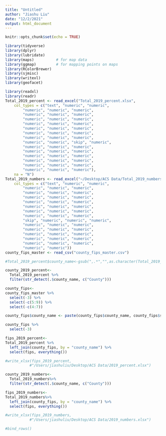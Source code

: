 ```yaml
---
title: "Untitled"
author: "Jiashu Liu"
date: "12/2/2021"
output: html_document
---
```


```r
knitr::opts_chunk$set(echo = TRUE)
```

```r
library(tidyverse)
library(dplyr)
library(lubridate)
library(maps)          # for map data
library(ggmap)         # for mapping points on maps
library(RColorBrewer)
library(sjmisc)
library(writexl)
library(geofacet)
```
```r
library(readxl)
library(readr)
Total_2019_percent <- read_excel("Total_2019_percent.xlsx", 
    col_types = c("text", "numeric", "numeric", 
        "numeric", "numeric", "numeric", 
        "numeric", "numeric", "numeric", 
        "numeric", "numeric", "numeric", 
        "numeric", "numeric", "numeric", 
        "numeric", "numeric", "numeric", 
        "numeric", "numeric", "numeric", 
        "numeric", "numeric", "numeric", 
        "numeric", "numeric", "skip", "numeric", 
        "numeric", "numeric", "numeric", 
        "numeric", "numeric", "numeric", 
        "numeric", "numeric", "numeric", 
        "numeric", "numeric", "numeric", 
        "numeric", "numeric", "numeric", 
        "numeric", "numeric", "numeric"), 
    na = "N")
Total_2019_numbers <- read_excel("~/Desktop/ACS Data/Total_2019_numbers.xlsx", 
    col_types = c("text", "numeric", "numeric", 
        "numeric", "numeric", "numeric", 
        "numeric", "numeric", "numeric", 
        "numeric", "numeric", "numeric", 
        "numeric", "numeric", "numeric", 
        "numeric", "numeric", "numeric", 
        "numeric", "numeric", "numeric", 
        "numeric", "numeric", "numeric", 
        "skip", "numeric", "numeric", "numeric", 
        "numeric", "numeric", "numeric", 
        "numeric", "numeric", "numeric", 
        "numeric", "numeric", "numeric", 
        "numeric", "numeric", "numeric", 
        "numeric", "numeric", "numeric", 
        "numeric", "numeric"))
county_fips_master <- read_csv("county_fips_master.csv")

```
```r
#Total_2019_percent$county_name<-gsub(",.*","",as.character(Total_2019_percent$county_name))

county_2019_percent<-
  Total_2019_percent %>% 
  filter(str_detect(.$county_name, c("County"))) 
```

```r
county_fips<-
county_fips_master %>% 
  select(-3) %>% 
  select(-c(5:9)) %>% 
  select(-c(4:7)) 

county_fips$county_name <- paste(county_fips$county_name, county_fips$state_name, sep=", ")

county_fips %>% 
  select(-3)
```

```r
fips_2019_percent<-
Total_2019_percent %>% 
  left_join(county_fips, by = "county_name") %>% 
  select(fips, everything())
```
```r
#write_xlsx(fips_2019_percent, 
           #"/Users/jiashuliu/Desktop/ACS Data/2019_percent.xlsx")
```

```r
county_2019_numbers<-
  Total_2019_numbers%>% 
  filter(str_detect(.$county_name, c("County"))) 
```

```r
fips_2019_numbers<-
Total_2019_numbers%>% 
  left_join(county_fips, by = "county_name") %>% 
  select(fips, everything())
```
```r
#write_xlsx(fips_2019_numbers, 
           #"/Users/jiashuliu/Desktop/ACS Data/2019_numbers.xlsx")
```

```r
#bind_rows()
```

